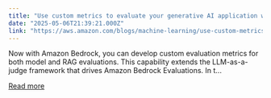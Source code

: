 ```yaml
---
title: "Use custom metrics to evaluate your generative AI application with Amazon Bedrock"
date: "2025-05-06T21:39:21.000Z"
link: "https://aws.amazon.com/blogs/machine-learning/use-custom-metrics-to-evaluate-your-generative-ai-application-with-amazon-bedrock/"
---
```


Now with Amazon Bedrock, you can develop custom evaluation metrics for both model and RAG evaluations. This capability extends the LLM-as-a-judge framework that drives Amazon Bedrock Evaluations. In t...

[Read more](https://aws.amazon.com/blogs/machine-learning/use-custom-metrics-to-evaluate-your-generative-ai-application-with-amazon-bedrock/)
